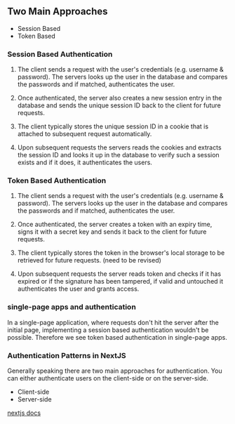 ## Two Main Approaches

- Session Based
- Token Based

### Session Based Authentication

1. The client sends a request with the user's credentials (e.g. username &
   password). The servers looks up the user in the database and compares
   the passwords and if matched, authenticates the user.

2. Once authenticated, the server also creates a new session entry in the
   database and sends the unique session ID back to the client for future
   requests.

3. The client typically stores the unique session ID in a cookie that is
   attached to subsequent request automatically.

4. Upon subsequent requests the servers reads the cookies and extracts the
   session ID and looks it up in the database to verify such a session
   exists and if it does, it authenticates the users.

### Token Based Authentication

1. The client sends a request with the user's credentials (e.g. username &
   password). The servers looks up the user in the database and compares
   the passwords and if matched, authenticates the user.

2. Once authenticated, the server creates a token with an expiry time,
   signs it with a secret key and sends it back to the client for future
   requests.

3. The client typically stores the token in the browser's local storage to
   be retrieved for future requests. (need to be revised)

4. Upon subsequent requests the server reads token and checks if it has
   expired or if the signature has been tampered, if valid and untouched it
   authenticates the user and grants access.

### single-page apps and authentication

In a single-page application, where requests don't hit the server after the
initial page, implementing a session based authentication wouldn't be
possible. Therefore we see token based authentication in single-page apps.

### Authentication Patterns in NextJS

Generally speaking there are two main approaches for authentication. You
can either authenticate users on the client-side or on the server-side.

- Client-side
- Server-side

[nextjs docs](https://nextjs.org/docs/authentication)
